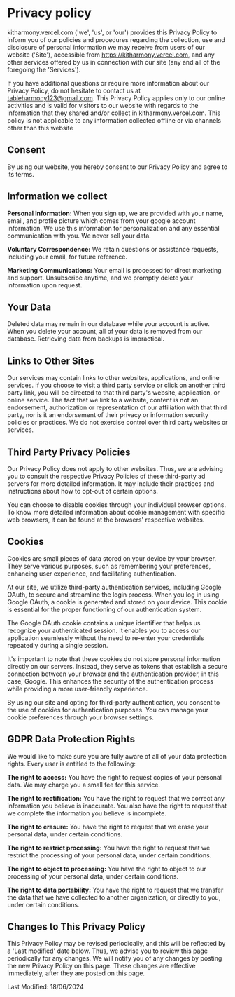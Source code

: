 # Privacy policy

kitharmony.vercel.com ('we', 'us', or 'our')
provides this Privacy Policy to inform you of our policies and
procedures regarding the collection, use and disclosure of personal
information we may receive from users of our website ('Site'),
accessible from https://kitharmony.vercel.com, and any other services
offered by us in connection with our site (any and all of the foregoing
the 'Services').

If you have additional questions or require more information about our
Privacy Policy, do not hesitate to contact us at
tableharmony123@gmail.com. This Privacy Policy applies only to our
online activities and is valid for visitors to our website with regards
to the information that they shared and/or collect in kitharmony.vercel.com.
This policy is not applicable to any information collected offline or
via channels other than this website

## Consent

By using our website, you hereby consent to our Privacy Policy and agree
to its terms.

## Information we collect

**Personal Information:**
When you sign up, we are provided with your name, email, and profile picture
which comes from your google account information. We use this information for
personalization and any essential communication with you. We never sell your
data.

**Voluntary Correspondence:** We retain questions or assistance requests,
including your email, for future reference.

**Marketing Communications:** Your email is processed for direct marketing
and support. Unsubscribe anytime, and we promptly delete your information upon
request.

## Your Data

Deleted data may remain in our database while your account is active.
When you delete your account, all of your data is removed from our
database. Retrieving data from backups is impractical.

## Links to Other Sites

Our services may contain links to other websites, applications, and
online services. If you choose to visit a third party service or click
on another third party link, you will be directed to that third
party's website, application, or online service. The fact that we
link to a website, content is not an endorsement, authorization or
representation of our affiliation with that third party, nor is it an
endorsement of their privacy or information security policies or
practices. We do not exercise control over third party websites or
services.

## Third Party Privacy Policies

Our Privacy Policy does not apply to other websites. Thus, we are
advising you to consult the respective Privacy Policies of these
third-party ad servers for more detailed information. It may include
their practices and instructions about how to opt-out of certain
options.

You can choose to disable cookies through your individual browser
options. To know more detailed information about cookie management with
specific web browsers, it can be found at the browsers' respective
websites.

## Cookies

Cookies are small pieces of data stored on your device by your browser.
They serve various purposes, such as remembering your preferences,
enhancing user experience, and facilitating authentication.

At our site, we utilize third-party authentication services, including
Google OAuth, to secure and streamline the login process. When you log
in using Google OAuth, a cookie is generated and stored on your device.
This cookie is essential for the proper functioning of our
authentication system.

The Google OAuth cookie contains a unique identifier that helps us
recognize your authenticated session. It enables you to access our
application seamlessly without the need to re-enter your credentials
repeatedly during a single session.

It's important to note that these cookies do not store personal
information directly on our servers. Instead, they serve as tokens that
establish a secure connection between your browser and the
authentication provider, in this case, Google. This enhances the
security of the authentication process while providing a more
user-friendly experience.

By using our site and opting for third-party authentication, you consent
to the use of cookies for authentication purposes. You can manage your
cookie preferences through your browser settings.

## GDPR Data Protection Rights

We would like to make sure you are fully aware of all of your data
protection rights. Every user is entitled to the following:

**The right to access:** You have the right to request copies of your
personal data. We may charge you a small fee for this service.

**The right to rectification:** You have the right to request that we
correct any information you believe is inaccurate. You also have the right to
request that we complete the information you believe is incomplete.

**The right to erasure:** You have the right to request that we erase your
personal data, under certain conditions.

**The right to restrict processing:** You have the right to request that we
restrict the processing of your personal data, under certain conditions.

**The right to object to processing:** You have the right to object to our
processing of your personal data, under certain conditions.

**The right to data portability:** You have the right to request that we
transfer the data that we have collected to another organization, or directly
to you, under certain conditions.

## Changes to This Privacy Policy

This Privacy Policy may be revised periodically, and this will be
reflected by a 'Last modified' date below. Thus, we advise you
to review this page periodically for any changes. We will notify you of
any changes by posting the new Privacy Policy on this page. These
changes are effective immediately, after they are posted on this page.

Last Modified: 18/06/2024
